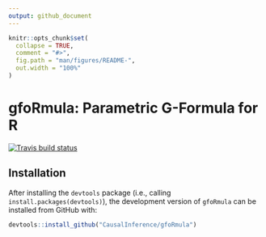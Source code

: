 ```yaml
---
output: github_document
---
```


<!-- README.md is generated from README.Rmd. Please edit that file -->

```r
knitr::opts_chunk$set(
  collapse = TRUE,
  comment = "#>",
  fig.path = "man/figures/README-",
  out.width = "100%"
)
```
# gfoRmula: Parametric G-Formula for R

<!-- badges: start -->
[![Travis build status](https://travis-ci.org/CausalInference/gfoRmula.svg?branch=master)](https://travis-ci.org/CausalInference/gfoRmula)
<!-- badges: end -->

## Installation

After installing the `devtools` package (i.e., calling `install.packages(devtools)`), the development version of `gfoRmula` can be installed from GitHub with:
``` r
devtools::install_github("CausalInference/gfoRmula")
```

